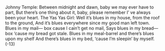 Johnny Temple:
Between midnight and dawn, baby we may ever have to part,
But there’s one thing about it, baby, please remember I’ ve always been your heart.
The Yas Yas Girl:
Well it’s blues in my house, from the roof to the ground,
And it’s blues everywhere since my good man left town.
Blues in my mail— box cause I cain’t get no mail,
Says blues in my bread— box ‘cause my bread got stale.
Blues in my meal-barrel and there’s blues upon my shelf
And there’s blues in my bed, ‘cause I’m sleepin’ by myself.
(-13)
